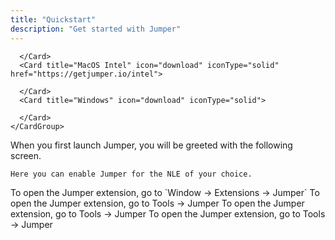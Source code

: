 ```yaml
---
title: "Quickstart"
description: "Get started with Jumper"
---
```


<Steps>
  <Step title="Download and install the latest version">
    <CardGroup cols={3}>
      <Card title="MacOS Apple Silicon" icon="download" iconType="solid" href="https://download.getjumper.io">
        
      </Card>
      <Card title="MacOS Intel" icon="download" iconType="solid" href="https://getjumper.io/intel">
        
      </Card>
      <Card title="Windows" icon="download" iconType="solid">
        
      </Card>
    </CardGroup>
  </Step>
  <Step title="Launch Jumper">
    When you first launch Jumper, you will be greeted with the following screen.

    Here you can enable Jumper for the NLE of your choice.
  </Step>
  <Step title="Open the extension in your NLE">
    <Tabs>
      <Tab title="Premiere Pro">
        To open the Jumper extension, go to `Window → Extensions → Jumper`
      </Tab>
      <Tab title="Final Cut Pro">
        To open the Jumper extension, go to Tools → Jumper
      </Tab>
      <Tab title="Davinci Resolve">
        To open the Jumper extension, go to Tools → Jumper
      </Tab>
      <Tab title="Avid Media Composer">
          To open the Jumper extension, go to Tools → Jumper
      </Tab>
    </Tabs>
  </Step>
</Steps>